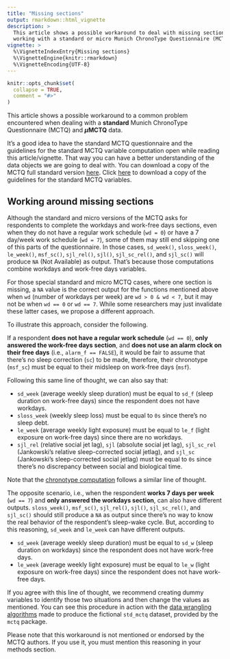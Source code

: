 ```yaml
---
title: "Missing sections"
output: rmarkdown::html_vignette
description: >
  This article shows a possible workaround to deal with missing sections when
  working with a standard or micro Munich ChronoType Questionnaire (MCTQ).
vignette: >
  %\VignetteIndexEntry{Missing sections}
  %\VignetteEngine{knitr::rmarkdown}
  %\VignetteEncoding{UTF-8}
---
```


```r
knitr::opts_chunk$set(
  collapse = TRUE,
  comment = "#>"
)
```

This article shows a possible workaround to a common problem encountered when dealing with a __standard__ Munich ChronoType Questionnaire (MCTQ) and __$\mu$MCTQ__ data.

It's a good idea to have the standard MCTQ questionnaire and the guidelines for the standard MCTQ variable computation open while reading this article/vignette. That way you can have a better understanding of the data objects we are going to deal with. You can download a copy of the MCTQ full standard version  [here](https://www.thewep.org/documentations/mctq/item/english-mctq-full). Click [here](https://www.thewep.org/documentations/mctq/item/mctq-variables) to download a copy of the guidelines for the standard MCTQ variables.

## Working around missing sections

Although the standard and micro versions of the MCTQ asks for respondents to complete the workdays and work-free days sections, even when they do not have a regular work schedule (`wd = 0`) or have a 7 day/week work schedule (`wd = 7`), some of them may still end skipping one of this parts of the questionnaire. In those cases, `sd_week()`, `sloss_week()`, `le_week()`, `msf_sc()`, `sjl_rel()`, `sjl()`, `sjl_sc_rel()`, and `sjl_sc()` will produce `NA` (Not Available) as output. That's because those computations combine workdays and work-free days variables.

For those special standard and micro MCTQ cases, where one section is missing, a `NA` value is the correct output for the functions mentioned above when `wd` (number of workdays per week) are `wd > 0 & wd < 7`, but it may not be when `wd == 0` or `wd == 7`. While some researchers may just invalidate these latter cases, we propose a different approach.

To illustrate this approach, consider the following.

If a respondent __does not have a regular work schedule__ (`wd == 0`), __only answered the work-free days section__, and __does not use an alarm clock on their free days__ (i.e., `alarm_f == FALSE`), it would be fair to assume that there's no sleep correction (`sc`) to be made, therefore, their chronotype (`msf_sc`) must be equal to their midsleep on work-free days (`msf`).

Following this same line of thought, we can also say that:

* `sd_week` (average weekly sleep duration) must be equal to `sd_f` (sleep duration on work-free days) since the respondent does not have workdays.
* `sloss_week` (weekly sleep loss) must be equal to `0s` since there's no sleep debt.
* `le_week` (average weekly light exposure) must be equal to `le_f` (light exposure on work-free days) since there are no workdays.
* `sjl_rel` (relative social jet lag), `sjl` (absolute social jet lag), `sjl_sc_rel` (Jankowski's relative sleep-corrected social jetlag), and `sjl_sc` (Jankowski's sleep-corrected social jetlag) must be equal to `0s` since there's no discrepancy between social and biological time.

Note that the [chronotype computation](https://www.thewep.org/documentations/mctq/item/mctq-variables) follows a similar line of thought.

The opposite scenario, i.e., when the respondent __works 7 days per week__ (`wd == 7`) and __only answered the workdays section__, can also have different outputs. `sloss_week()`, `msf_sc()`, `sjl_rel()`, `sjl()`, `sjl_sc_rel()`, and `sjl_sc()` should still produce a `NA` as output since there's no way to know the real behavior of the respondent's sleep-wake cycle. But, according to this reasoning, `sd_week` and `le_week` can have different outputs.

* `sd_week` (average weekly sleep duration) must be equal to `sd_w` (sleep duration on workdays) since the respondent does not have work-free days.
* `le_week` (average weekly light exposure) must be equal to `le_w` (light exposure on work-free days) since the respondent does not have work-free days.

If you agree with this line of thought, we recommend creating dummy variables to identify those two situations and then change the values as mentioned. You can see this procedure in action with the [data wrangling algorithms](https://github.com/ropensci/mctq/blob/main/data-raw/std_mctq.R#L958) made to produce the fictional `std_mctq` dataset, provided by the `mctq` package.

Please note that this workaround is not mentioned or endorsed by the MCTQ authors. If you use it, you must mention this reasoning in your methods section.
